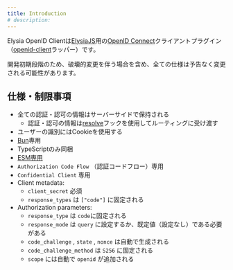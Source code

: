 ```yaml
---
title: Introduction
# description:
---
```



Elysia OpenID Clientは[ElysiaJS](https://elysiajs.com/)用の[OpenID Connect](https://openid.net/)クライアントプラグイン（[openid-client](https://github.com/panva/node-openid-client)ラッパー）です。

<Aside type="caution">
  開発初期段階のため、破壊的変更を伴う場合を含め、全ての仕様は予告なく変更される可能性があります。
</Aside>

<CardGrid>
  <LinkCard title="GitHub" href="https://github.com/macropygia/elysia-openid-client" target="_blank" />
  <LinkCard title="npm" href="https://www.npmjs.com/package/elysia-openid-client" target="_blank" />
</CardGrid>

## 仕様・制限事項

- 全ての認証・認可の情報はサーバーサイドで保持される
    - 認証・認可の情報は[resolve](https://elysiajs.com/life-cycle/before-handle.html#resolve)フックを使用してルーティングに受け渡す
- ユーザーの識別にはCookieを使用する
- [Bun](https://bun.sh/)専用
- TypeScriptのみ同梱
- [ESM専用](https://gist.github.com/sindresorhus/a39789f98801d908bbc7ff3ecc99d99c)
- `Authorization Code Flow` （認証コードフロー）専用
- `Confidential Client` 専用
- Client metadata:
    - `client_secret` 必須
    - `response_types` は `["code"]` に固定される
- Authorization parameters:
    - `response_type` は `code`に固定される
    - `response_mode` は `query` に設定するか、既定値（設定なし）である必要がある
    - `code_challenge` , `state` , `nonce` は自動で生成される
    - `code_challenge_method` は `S256` に固定される
    - `scope` には自動で `openid` が追加される
